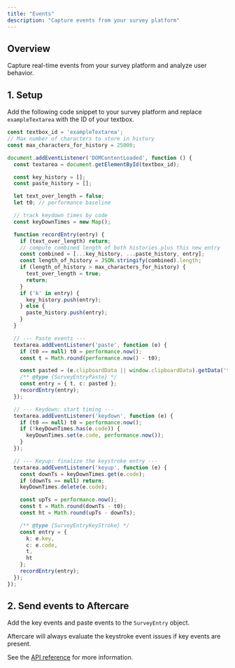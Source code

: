 ```yaml
---
title: "Events"
description: "Capture events from your survey platform"
---
```


## Overview

Capture real-time events from your survey platform and analyze user behavior.

## 1. Setup

Add the following code snippet to your survey platform and replace `exampleTextarea` with the ID of your textbox.

```typescript events.ts {1}
const textbox_id = 'exampleTextarea';
// Max number of characters to store in history 
const max_characters_for_history = 25000;

document.addEventListener('DOMContentLoaded', function () {
  const textarea = document.getElementById(textbox_id);

  const key_history = [];
  const paste_history = [];

  let text_over_length = false;
  let t0; // performance baseline

  // track keydown times by code
  const keyDownTimes = new Map();

  function recordEntry(entry) {
    if (text_over_length) return;
    // compute combined length of both histories plus this new entry
    const combined = [...key_history, ...paste_history, entry];
    const length_of_history = JSON.stringify(combined).length;
    if (length_of_history > max_characters_for_history) {
      text_over_length = true;
      return;
    }
    if ('k' in entry) {
      key_history.push(entry);
    } else {
      paste_history.push(entry);
    }
  }

  // --- Paste events ---
  textarea.addEventListener('paste', function (e) {
    if (t0 == null) t0 = performance.now();
    const t = Math.round(performance.now() - t0);

    const pasted = (e.clipboardData || window.clipboardData).getData('text');
    /** @type {SurveyEntryPaste} */
    const entry = { t, c: pasted };
    recordEntry(entry);
  });

  // --- Keydown: start timing ---
  textarea.addEventListener('keydown', function (e) {
    if (t0 == null) t0 = performance.now();
    if (!keyDownTimes.has(e.code)) {
      keyDownTimes.set(e.code, performance.now());
    }
  });

  // --- Keyup: finalize the keystroke entry ---
  textarea.addEventListener('keyup', function (e) {
    const downTs = keyDownTimes.get(e.code);
    if (downTs == null) return;
    keyDownTimes.delete(e.code);

    const upTs = performance.now();
    const t = Math.round(downTs - t0);
    const ht = Math.round(upTs - downTs);

    /** @type {SurveyEntryKeyStroke} */
    const entry = {
      k: e.key,
      c: e.code,
      t,
      ht
    };
    recordEntry(entry);
  });
});
```


## 2. Send events to Aftercare

Add the key events and paste events to the `SurveyEntry` object. 

Aftercare will always evaluate the keystroke event issues if key events are present.

See the [API reference](https://docs.getaftercare.com/api-reference/data-quality/evaluate) for more information.





